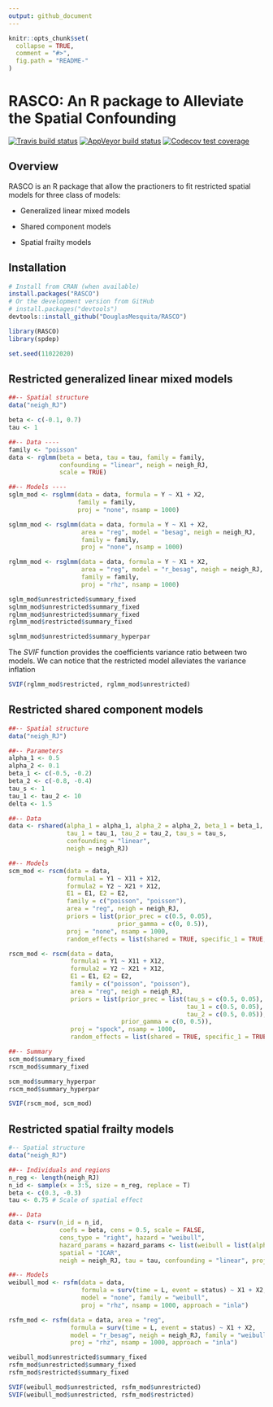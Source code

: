 ```yaml
---
output: github_document
---
```


```r
knitr::opts_chunk$set(
  collapse = TRUE,
  comment = "#>",
  fig.path = "README-"
)
```

# RASCO: An R package to Alleviate the Spatial Confounding

<!-- badges: start -->
<!-- [![CRAN status](https://www.r-pkg.org/badges/version/FLAMES)](https://cran.r-project.org/package=FLAMES) -->
[![Travis build status](https://travis-ci.org/DouglasMesquita/RASCO.svg?branch=master)](https://travis-ci.org/DouglasMesquita/RASCO)
[![AppVeyor build status](https://ci.appveyor.com/api/projects/status/github/DouglasMesquita/RASCO?branch=master&svg=true)](https://ci.appveyor.com/project/DouglasMesquita/RASCO)
[![Codecov test coverage](https://codecov.io/gh/DouglasMesquita/RASCO/branch/master/graph/badge.svg)](https://codecov.io/gh/DouglasMesquita/RASCO?branch=master)
<!-- badges: end -->

## Overview

RASCO is an R package that allow the practioners to fit restricted spatial models for three class of models:

+ Generalized linear mixed models 

+ Shared component models

+ Spatial frailty models


## Installation

```r
# Install from CRAN (when available)
install.packages("RASCO")
# Or the development version from GitHub
# install.packages("devtools")
devtools::install_github("DouglasMesquita/RASCO")
```

```r
library(RASCO)
library(spdep)

set.seed(11022020)
```

## Restricted generalized linear mixed models

```r
##-- Spatial structure
data("neigh_RJ")

beta <- c(-0.1, 0.7)
tau <- 1

##-- Data ----
family <- "poisson"
data <- rglmm(beta = beta, tau = tau, family = family,
              confounding = "linear", neigh = neigh_RJ,
              scale = TRUE)

##-- Models ----
sglm_mod <- rsglmm(data = data, formula = Y ~ X1 + X2,
                   family = family,
                   proj = "none", nsamp = 1000)

sglmm_mod <- rsglmm(data = data, formula = Y ~ X1 + X2,
                    area = "reg", model = "besag", neigh = neigh_RJ,
                    family = family,
                    proj = "none", nsamp = 1000)

rglmm_mod <- rsglmm(data = data, formula = Y ~ X1 + X2,
                    area = "reg", model = "r_besag", neigh = neigh_RJ,
                    family = family,
                    proj = "rhz", nsamp = 1000)

sglm_mod$unrestricted$summary_fixed
sglmm_mod$unrestricted$summary_fixed
rglmm_mod$unrestricted$summary_fixed
rglmm_mod$restricted$summary_fixed

sglmm_mod$unrestricted$summary_hyperpar
```

The _SVIF_ function provides the coefficients variance ratio between two models. We can notice that the restricted model alleviates the variance inflation

```r
SVIF(rglmm_mod$restricted, rglmm_mod$unrestricted)
```

## Restricted shared component models

```r
##-- Spatial structure
data("neigh_RJ")

##-- Parameters
alpha_1 <- 0.5
alpha_2 <- 0.1
beta_1 <- c(-0.5, -0.2)
beta_2 <- c(-0.8, -0.4)
tau_s <- 1
tau_1 <- tau_2 <- 10
delta <- 1.5

##-- Data
data <- rshared(alpha_1 = alpha_1, alpha_2 = alpha_2, beta_1 = beta_1, beta_2 = beta_2, delta = delta,
                tau_1 = tau_1, tau_2 = tau_2, tau_s = tau_s,
                confounding = "linear",
                neigh = neigh_RJ)

##-- Models
scm_mod <- rscm(data = data,
                formula1 = Y1 ~ X11 + X12,
                formula2 = Y2 ~ X21 + X12,
                E1 = E1, E2 = E2,
                family = c("poisson", "poisson"),
                area = "reg", neigh = neigh_RJ,
                priors = list(prior_prec = c(0.5, 0.05), 
                              prior_gamma = c(0, 0.5)),
                proj = "none", nsamp = 1000,
                random_effects = list(shared = TRUE, specific_1 = TRUE, specific_2 = TRUE))

rscm_mod <- rscm(data = data,
                 formula1 = Y1 ~ X11 + X12,
                 formula2 = Y2 ~ X21 + X12,
                 E1 = E1, E2 = E2,
                 family = c("poisson", "poisson"),
                 area = "reg", neigh = neigh_RJ,
                 priors = list(prior_prec = list(tau_s = c(0.5, 0.05), 
                                                 tau_1 = c(0.5, 0.05), 
                                                 tau_2 = c(0.5, 0.05)), 
                               prior_gamma = c(0, 0.5)),
                 proj = "spock", nsamp = 1000,
                 random_effects = list(shared = TRUE, specific_1 = TRUE, specific_2 = TRUE))

##-- Summary
scm_mod$summary_fixed
rscm_mod$summary_fixed

scm_mod$summary_hyperpar
rscm_mod$summary_hyperpar
```

```r
SVIF(rscm_mod, scm_mod)
```

## Restricted spatial frailty models

```r
#-- Spatial structure
data("neigh_RJ")

##-- Individuals and regions
n_reg <- length(neigh_RJ)
n_id <- sample(x = 3:5, size = n_reg, replace = T)
beta <- c(0.3, -0.3)
tau <- 0.75 # Scale of spatial effect

##-- Data
data <- rsurv(n_id = n_id,
              coefs = beta, cens = 0.5, scale = FALSE,
              cens_type = "right", hazard = "weibull",
              hazard_params = hazard_params <- list(weibull = list(alpha = 1.2, variant = 0)),
              spatial = "ICAR",
              neigh = neigh_RJ, tau = tau, confounding = "linear", proj = "none")

##-- Models
weibull_mod <- rsfm(data = data,
                    formula = surv(time = L, event = status) ~ X1 + X2,
                    model = "none", family = "weibull",
                    proj = "rhz", nsamp = 1000, approach = "inla")

rsfm_mod <- rsfm(data = data, area = "reg",
                 formula = surv(time = L, event = status) ~ X1 + X2,
                 model = "r_besag", neigh = neigh_RJ, family = "weibull",
                 proj = "rhz", nsamp = 1000, approach = "inla")

weibull_mod$unrestricted$summary_fixed
rsfm_mod$unrestricted$summary_fixed
rsfm_mod$restricted$summary_fixed
```

```r
SVIF(weibull_mod$unrestricted, rsfm_mod$unrestricted)
SVIF(weibull_mod$unrestricted, rsfm_mod$restricted)
```
